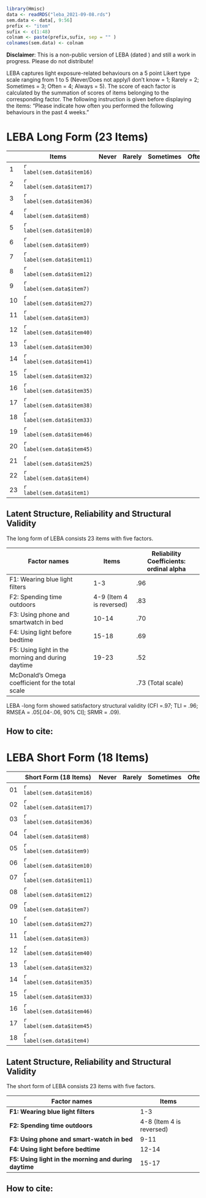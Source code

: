 ```r
library(Hmisc)
data <- readRDS("leba_2021-09-08.rds")
sem.data <- data[, 9:56] 
prefix <- "item"
sufix <- c(1:48)
colnam <- paste(prefix,sufix, sep = "" )
colnames(sem.data) <- colnam
```

**Disclaimer**: This is a non-public version of LEBA (dated \today) and still a work in progress. Please do not distribute!

LEBA captures light exposure-related behaviours on a 5 point Likert type scale ranging from 1 to 5 (Never/Does not apply/I don't know = 1; Rarely = 2; Sometimes = 3; Often = 4; Always = 5). The score of each factor is calculated by the summation of scores of items belonging to the corresponding factor. The following instruction is given before displaying the items: "Please indicate how often you performed the following behaviours in the past 4 weeks."

\newpage

\blandscape

# LEBA Long Form (23 Items)

|     | Items                      | Never | Rarely | Sometimes | Often | Always |
|-----|----------------------------|-------|--------|-----------|-------|--------|
| 1   | `r label(sem.data$item16)` |       |        |           |       |        |
| 2   | `r label(sem.data$item17)` |       |        |           |       |        |
| 3   | `r label(sem.data$item36)` |       |        |           |       |        |
| 4   | `r label(sem.data$item8)`  |       |        |           |       |        |
| 5   | `r label(sem.data$item10)` |       |        |           |       |        |
| 6   | `r label(sem.data$item9)`  |       |        |           |       |        |
| 7   | `r label(sem.data$item11)` |       |        |           |       |        |
| 8   | `r label(sem.data$item12)` |       |        |           |       |        |
| 9   | `r label(sem.data$item7)`  |       |        |           |       |        |
| 10  | `r label(sem.data$item27)` |       |        |           |       |        |
| 11  | `r label(sem.data$item3)`  |       |        |           |       |        |
| 12  | `r label(sem.data$item40)` |       |        |           |       |        |
| 13  | `r label(sem.data$item30)` |       |        |           |       |        |
| 14  | `r label(sem.data$item41)` |       |        |           |       |        |
| 15  | `r label(sem.data$item32)` |       |        |           |       |        |
| 16  | `r label(sem.data$item35)` |       |        |           |       |        |
| 17  | `r label(sem.data$item38)` |       |        |           |       |        |
| 18  | `r label(sem.data$item33)` |       |        |           |       |        |
| 19  | `r label(sem.data$item46)` |       |        |           |       |        |
| 20  | `r label(sem.data$item45)` |       |        |           |       |        |
| 21  | `r label(sem.data$item25)` |       |        |           |       |        |
| 22  | `r label(sem.data$item4)`  |       |        |           |       |        |
| 23  | `r label(sem.data$item1)`  |       |        |           |       |        |

\elandscape

\newpage

\blandscape

## Latent Structure, Reliability and Structural Validity

The long form of LEBA consists 23 items with five factors.

| Factor names                                      | Items                    | Reliability Coefficients: ordinal alpha |
|---------------------------------------------------|--------------------------|-----------------------------------------|
| F1: Wearing blue light filters                    | 1-3                      | .96                                     |
| F2: Spending time outdoors                        | 4-9 (Item 4 is reversed) | .83                                     |
| F3: Using phone and smartwatch in bed             | 10-14                    | .70                                     |
| F4: Using light before bedtime                    | 15-18                    | .69                                     |
| F5: Using light in the morning and during daytime | 19-23                    | .52                                     |
| McDonald's Omega coefficient for the total scale  |                          | .73 (Total scale)                       |

LEBA -long form showed satisfactory structural validity (CFI =.97; TLI = .96; RMSEA = .05\[.04-.06, 90% CI\]; SRMR = .09).

## How to cite:

\elandscape

\newpage

\blandscape

# LEBA Short Form (18 Items)

|     | Short Form (18 Items)      | Never | Rarely | Sometimes | Often | Always |
|-----|----------------------------|-------|--------|-----------|-------|--------|
| 01  | `r label(sem.data$item16)` |       |        |           |       |        |
| 02  | `r label(sem.data$item17)` |       |        |           |       |        |
| 03  | `r label(sem.data$item36)` |       |        |           |       |        |
| 04  | `r label(sem.data$item8)`  |       |        |           |       |        |
| 05  | `r label(sem.data$item9)`  |       |        |           |       |        |
| 06  | `r label(sem.data$item10)` |       |        |           |       |        |
| 07  | `r label(sem.data$item11)` |       |        |           |       |        |
| 08  | `r label(sem.data$item12)` |       |        |           |       |        |
| 09  | `r label(sem.data$item7)`  |       |        |           |       |        |
| 10  | `r label(sem.data$item27)` |       |        |           |       |        |
| 11  | `r label(sem.data$item3)`  |       |        |           |       |        |
| 12  | `r label(sem.data$item40)` |       |        |           |       |        |
| 13  | `r label(sem.data$item32)` |       |        |           |       |        |
| 14  | `r label(sem.data$item35)` |       |        |           |       |        |
| 15  | `r label(sem.data$item33)` |       |        |           |       |        |
| 16  | `r label(sem.data$item46)` |       |        |           |       |        |
| 17  | `r label(sem.data$item45)` |       |        |           |       |        |
| 18  | `r label(sem.data$item4)`  |       |        |           |       |        |

\elandscape

\newpage

\blandscape

## Latent Structure, Reliability and Structural Validity

The short form of LEBA consists 23 items with five factors.

| Factor names                                          | Items                    |
|-------------------------------------------------------|--------------------------|
| **F1: Wearing blue light filters**                    | 1-3                      |
| **F2: Spending time outdoors**                        | 4-8 (Item 4 is reversed) |
| **F3: Using phone and smart-watch in bed**            | 9-11                     |
| **F4: Using light before bedtime**                    | 12-14                    |
| **F5: Using light in the morning and during daytime** | 15-17                    |

## How to cite:

\elandscape
